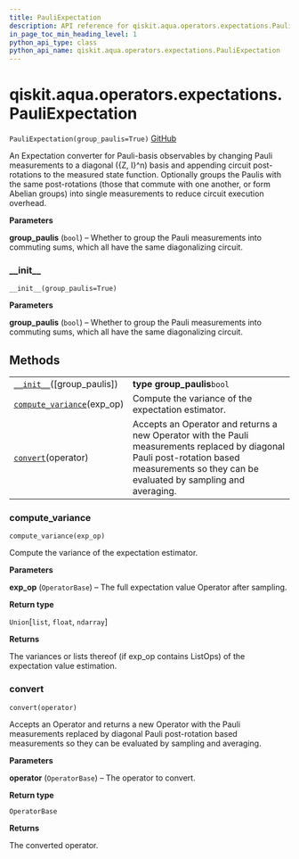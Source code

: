 ```yaml
---
title: PauliExpectation
description: API reference for qiskit.aqua.operators.expectations.PauliExpectation
in_page_toc_min_heading_level: 1
python_api_type: class
python_api_name: qiskit.aqua.operators.expectations.PauliExpectation
---
```


<span id="qiskit-aqua-operators-expectations-pauliexpectation" />

# qiskit.aqua.operators.expectations.PauliExpectation

<span id="qiskit.aqua.operators.expectations.PauliExpectation" />

`PauliExpectation(group_paulis=True)` [GitHub](https://github.com/qiskit-community/qiskit-aqua/tree/stable/0.8/qiskit/aqua/operators/expectations/pauli_expectation.py "view source code")

An Expectation converter for Pauli-basis observables by changing Pauli measurements to a diagonal (\{Z, I}^n) basis and appending circuit post-rotations to the measured state function. Optionally groups the Paulis with the same post-rotations (those that commute with one another, or form Abelian groups) into single measurements to reduce circuit execution overhead.

**Parameters**

**group\_paulis** (`bool`) – Whether to group the Pauli measurements into commuting sums, which all have the same diagonalizing circuit.

### \_\_init\_\_

<span id="qiskit.aqua.operators.expectations.PauliExpectation.__init__" />

`__init__(group_paulis=True)`

**Parameters**

**group\_paulis** (`bool`) – Whether to group the Pauli measurements into commuting sums, which all have the same diagonalizing circuit.

## Methods

|                                                                                                                                                                             |                                                                                                                                                                                            |
| --------------------------------------------------------------------------------------------------------------------------------------------------------------------------- | ------------------------------------------------------------------------------------------------------------------------------------------------------------------------------------------ |
| [`__init__`](#qiskit.aqua.operators.expectations.PauliExpectation.__init__ "qiskit.aqua.operators.expectations.PauliExpectation.__init__")(\[group\_paulis])                | **type group\_paulis**`bool`                                                                                                                                                               |
| [`compute_variance`](#qiskit.aqua.operators.expectations.PauliExpectation.compute_variance "qiskit.aqua.operators.expectations.PauliExpectation.compute_variance")(exp\_op) | Compute the variance of the expectation estimator.                                                                                                                                         |
| [`convert`](#qiskit.aqua.operators.expectations.PauliExpectation.convert "qiskit.aqua.operators.expectations.PauliExpectation.convert")(operator)                           | Accepts an Operator and returns a new Operator with the Pauli measurements replaced by diagonal Pauli post-rotation based measurements so they can be evaluated by sampling and averaging. |

### compute\_variance

<span id="qiskit.aqua.operators.expectations.PauliExpectation.compute_variance" />

`compute_variance(exp_op)`

Compute the variance of the expectation estimator.

**Parameters**

**exp\_op** (`OperatorBase`) – The full expectation value Operator after sampling.

**Return type**

`Union`\[`list`, `float`, `ndarray`]

**Returns**

The variances or lists thereof (if exp\_op contains ListOps) of the expectation value estimation.

### convert

<span id="qiskit.aqua.operators.expectations.PauliExpectation.convert" />

`convert(operator)`

Accepts an Operator and returns a new Operator with the Pauli measurements replaced by diagonal Pauli post-rotation based measurements so they can be evaluated by sampling and averaging.

**Parameters**

**operator** (`OperatorBase`) – The operator to convert.

**Return type**

`OperatorBase`

**Returns**

The converted operator.

